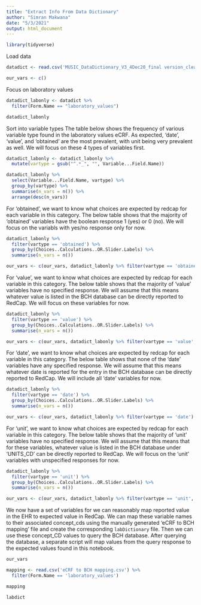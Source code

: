 ```yaml
---
title: "Extract Info From Data Dictionary"
author: "Simran Makwana"
date: "5/3/2021"
output: html_document
---
```


```r
library(tidyverse)
```

Load data
```r
datadict <- read.csv('MUSIC_DataDictionary_V3_4Dec20_final version_clean_0.csv')

our_vars <- c()
```

Focus on laboratory values
```r
datadict_labonly <- datadict %>% 
  filter(Form.Name == "laboratory_values")

datadict_labonly

```

Sort into variable types
The table below shows the frequency of various variable type found in the laboratory values eCRF.
As expected, 'date', 'value', and 'obtained' are the most prevalent, with unit being very prevalent as well. 
We will focus on these 4 types of variables first.
```r

datadict_labonly <- datadict_labonly %>%
  mutate(vartype = gsub("^.*_", "", Variable...Field.Name)) 

datadict_labonly %>%
  select(Variable...Field.Name, vartype) %>%
  group_by(vartype) %>%
  summarise(n_vars = n()) %>%
  arrange(desc(n_vars))


```
For 'obtained', we want to know what choices are expected by redcap for each variable in this category.
The below table shows that the majority of 'obtained' variables have the boolean response 1 (yes) or 0 (no). 
We will focus on the variabls with yes/no response only for now.
```r
datadict_labonly %>%
  filter(vartype == 'obtained') %>%
  group_by(Choices..Calculations..OR.Slider.Labels) %>%
  summarise(n_vars = n())

our_vars <- c(our_vars, datadict_labonly %>% filter(vartype == 'obtained', Choices..Calculations..OR.Slider.Labels == '1, Yes | 0, No') %>% pull(Variable...Field.Name))

```
For 'value', we want to know what choices are expected by redcap for each variable in this category.
The below table shows that the majority of 'value' variables have no specified response. 
We will assume that this means whatever value is listed in the BCH database can be directly reported to RedCap.
We will focus on these variables for now.
```r
datadict_labonly %>%
  filter(vartype == 'value') %>%
  group_by(Choices..Calculations..OR.Slider.Labels) %>%
  summarise(n_vars = n())

our_vars <- c(our_vars, datadict_labonly %>% filter(vartype == 'value', Choices..Calculations..OR.Slider.Labels == '') %>% pull(Variable...Field.Name))

```

For 'date', we want to know what choices are expected by redcap for each variable in this category.
The below table shows that none of the 'date' variables have any specified response. 
We will assume that this means whatever date is reported for the entry in the BCH database can be directly reported to RedCap.
We will include all 'date' variables for now.
```r
datadict_labonly %>%
  filter(vartype == 'date') %>%
  group_by(Choices..Calculations..OR.Slider.Labels) %>%
  summarise(n_vars = n())

our_vars <- c(our_vars, datadict_labonly %>% filter(vartype == 'date') %>% pull(Variable...Field.Name))

```


For 'unit', we want to know what choices are expected by redcap for each variable in this category.
The below table shows that the majority of 'unit' variables have no specified response. 
We will assume that this means that for these variables, whatever value is listed in the BCH database under 'UNITS_CD' can be directly reported to RedCap.
We will focus on the 'unit' variables with unspecified responses for now.
```r
datadict_labonly %>%
  filter(vartype == 'unit') %>%
  group_by(Choices..Calculations..OR.Slider.Labels) %>%
  summarise(n_vars = n())

our_vars <- c(our_vars, datadict_labonly %>% filter(vartype == 'unit', Choices..Calculations..OR.Slider.Labels == '') %>% pull(Variable...Field.Name))

```

We now have a set of variables for we can reasonably map reported value in the EHR to expected value in RedCap.
We can map these variable names to their associated concept_cds using the manually generated 'eCRF to BCH mapping' file and create the corresponding `labDictionary` file.
Then we can use these concept_CD values to query the BCH database.
After querying the database, a separate script will map values from the query response to the expected values found in this notebook.
```r
our_vars

mapping <- read.csv('eCRF to BCH mapping.csv') %>%
  filter(Form.Name == 'laboratory_values')

mapping

labdict 

```









